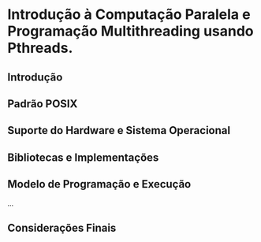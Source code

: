 # Introdução à Computação Paralela e Programação Multithreading usando Pthreads.

## Introdução {#sec-openmp-intro}

## Padrão POSIX

## Suporte do Hardware e Sistema Operacional

## Bibliotecas e Implementações

## Modelo de Programação e Execução
...

## Considerações Finais {#sec-openmp-consid-finais}